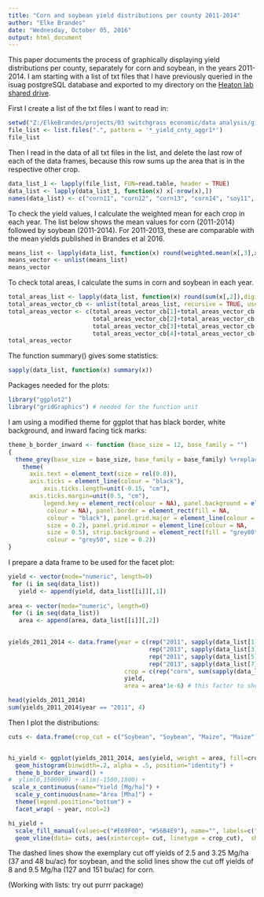```yaml
---
title: "Corn and soybean yield distributions per county 2011-2014"
author: "Elke Brandes"
date: "Wednesday, October 05, 2016"
output: html_document
---
```


This paper documents the process of graphically displaying yield distributions per county, separately for corn and soybean, in the years 2011-2014. I am starting with a list of txt files that I have previously queried in the isuag postgreSQL database and exported to my directory on the [Heaton lab shared drive](.).

First I create a list of the txt files I want to read in:
```r
setwd("Z:/ElkeBrandes/projects/03 switchgrass economic/data analysis/git/r_swg_integration")
file_list <- list.files(".", pattern = '*_yield_cnty_aggr1*')
file_list
```

Then I read in the data of all txt files in the list, and delete the last row of each of the data frames, because this row sums up the area that is in the respective other crop.
```r
data_list_1 <- lapply(file_list, FUN=read.table, header = TRUE)
data_list <- lapply(data_list_1, function(x) x[-nrow(x),])
names(data_list) <- c("corn11", "corn12", "corn13", "corn14", "soy11", "soy12", "soy13", "soy14")
```

To check the yield values, I calculate the weighted mean for each crop in each year. The list below shows the mean values for corn (2011-2014) followed by soybean (2011-2014). For 2011-2013, these are comparable with the mean yields published in Brandes et al 2016.
```r

means_list <- lapply(data_list, function(x) round(weighted.mean(x[,3],x[,2]),digits=2))
means_vector <- unlist(means_list)
means_vector
```

To check total areas, I calculate the sums in corn and soybean in each year. 
```r
total_areas_list <- lapply(data_list, function(x) round(sum(x[,2]),digits=2))
total_areas_vector_cb <- unlist(total_areas_list, recursive = TRUE, use.names = TRUE)
total_areas_vector <- c(total_areas_vector_cb[1]+total_areas_vector_cb[5], 
                        total_areas_vector_cb[2]+total_areas_vector_cb[6], 
                        total_areas_vector_cb[3]+total_areas_vector_cb[7], 
                        total_areas_vector_cb[4]+total_areas_vector_cb[8])
total_areas_vector  
```

The function summary() gives some statistics:
```r
sapply(data_list, function(x) summary(x))
```

Packages needed for the plots:
```r
library("ggplot2")
library("gridGraphics") # needed for the function unit
```

I am using a modified theme for ggplot that has black border, white background, and inward facing tick marks:
```r
theme_b_border_inward <- function (base_size = 12, base_family = "") 
{
  theme_grey(base_size = base_size, base_family = base_family) %+replace% 
    theme(
      axis.text = element_text(size = rel(0.8)), 
      axis.ticks = element_line(colour = "black"),
          axis.ticks.length=unit(-0.15, "cm"),
      axis.ticks.margin=unit(0.5, "cm"),
          legend.key = element_rect(colour = NA), panel.background = element_rect(fill = "white", 
           colour = NA), panel.border = element_rect(fill = NA, 
           colour = "black"), panel.grid.major = element_line(colour = NA, 
           size = 0.2), panel.grid.minor = element_line(colour = NA, 
           size = 0.5), strip.background = element_rect(fill = "grey80", 
           colour = "grey50", size = 0.2))
}
```

I prepare a data frame to be used for the facet plot:
```r
yield <- vector(mode="numeric", length=0)
 for (i in seq(data_list))
   yield <- append(yield, data_list[[i]][,1])
  
area <- vector(mode="numeric", length=0)
 for (i in seq(data_list))
   area <- append(area, data_list[[i]][,2])

   
yields_2011_2014 <- data.frame(year = c(rep("2011", sapply(data_list[1],nrow)), rep("2012", sapply(data_list[2],nrow)), 
                                        rep("2013", sapply(data_list[3],nrow)), rep("2014", sapply(data_list[4],nrow)),
                                        rep("2011", sapply(data_list[5],nrow)), rep("2012", sapply(data_list[6],nrow)), 
                                        rep("2013", sapply(data_list[7],nrow)), rep("2014", sapply(data_list[8],nrow))),
                                 crop = c(rep("corn", sum(sapply(data_list[1:4],nrow))), rep("soy", sum(sapply(data_list[5:8],nrow)))), 
                                 yield,                             
                                 area = area*1e-6) # this factor to show Mha

head(yields_2011_2014)
sum(yields_2011_2014$year == "2011", 4)
```

Then I plot the distributions:
```r
cuts <- data.frame(crop_cut = c("Soybean", "Soybean", "Maize", "Maize"), cut = c(2.5,3.25,8,9.5))


hi_yield <- ggplot(yields_2011_2014, aes(yield, weight = area, fill=crop)) + 
  geom_histogram(binwidth=.2, alpha = .5, position="identity") +
  theme_b_border_inward() +
#  ylim(0,1500000) + xlim(-1500,1800) +
 scale_x_continuous(name="Yield [Mg/ha]") +
  scale_y_continuous(name="Area [Mha]") +
  theme(legend.position="bottom") +
  facet_wrap( ~ year, ncol=2) 

hi_yield +
  scale_fill_manual(values=c("#E69F00", "#56B4E9"), name="", labels=c("Maize","Soybean")) +
  geom_vline(data= cuts, aes(xintercept= cut, linetype = crop_cut),  show_guide = FALSE) 

```

The dashed lines show the exemplary cut off yields of 2.5 and 3.25 Mg/ha (37 and 48 bu/ac) for soybean, and the solid lines show the cut off yields of 8 and 9.5 Mg/ha (127 and 151 bu/ac) for corn.


(Working with lists: try out purrr package)